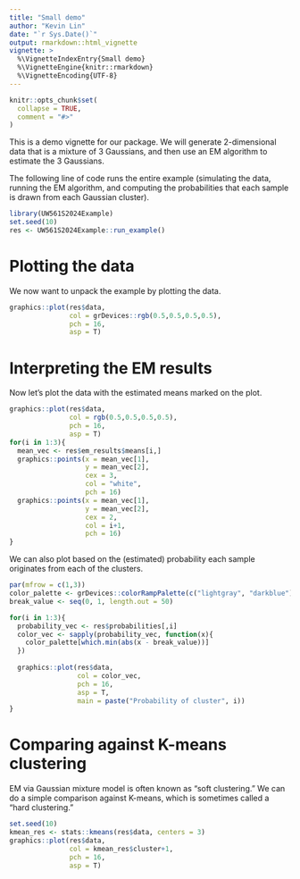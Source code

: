 ```yaml
---
title: "Small demo"
author: "Kevin Lin"
date: "`r Sys.Date()`"
output: rmarkdown::html_vignette
vignette: >
  %\VignetteIndexEntry{Small demo}
  %\VignetteEngine{knitr::rmarkdown}
  %\VignetteEncoding{UTF-8}
---
```


```r
knitr::opts_chunk$set(
  collapse = TRUE,
  comment = "#>"
)
```

This is a demo vignette for our package. We will generate 2-dimensional data that is a mixture of 3 Gaussians, and then use an EM algorithm to estimate the 3 Gaussians.

The following line of code runs the entire example (simulating the data, running the EM algorithm, and computing the probabilities that each sample is drawn from each Gaussian cluster).

```r
library(UW561S2024Example)
set.seed(10)
res <- UW561S2024Example::run_example()
```

# Plotting the data 

We now want to unpack the example by plotting the data.

```r
graphics::plot(res$data, 
               col = grDevices::rgb(0.5,0.5,0.5,0.5),
               pch = 16, 
               asp = T)
```

# Interpreting the EM results

Now let's plot the data with the estimated means marked on the plot.

```r
graphics::plot(res$data, 
               col = rgb(0.5,0.5,0.5,0.5),
               pch = 16, 
               asp = T)
for(i in 1:3){
  mean_vec <- res$em_results$means[i,]
  graphics::points(x = mean_vec[1], 
                   y = mean_vec[2], 
                   cex = 3,
                   col = "white", 
                   pch = 16)
  graphics::points(x = mean_vec[1], 
                   y = mean_vec[2], 
                   cex = 2,
                   col = i+1, 
                   pch = 16)
}

```

We can also plot based on the (estimated) probability each sample originates from each of the clusters.

```r
par(mfrow = c(1,3))
color_palette <- grDevices::colorRampPalette(c("lightgray", "darkblue"))(50)
break_value <- seq(0, 1, length.out = 50)

for(i in 1:3){
  probability_vec <- res$probabilities[,i]
  color_vec <- sapply(probability_vec, function(x){
    color_palette[which.min(abs(x - break_value))]
  })
  
  graphics::plot(res$data, 
                 col = color_vec,
                 pch = 16, 
                 asp = T,
                 main = paste("Probability of cluster", i))
}
```

# Comparing against K-means clustering

EM via Gaussian mixture model is often known as "soft clustering." We can do a simple comparison against K-means, which is sometimes called a "hard clustering." 

```r
set.seed(10)
kmean_res <- stats::kmeans(res$data, centers = 3)
graphics::plot(res$data, 
               col = kmean_res$cluster+1,
               pch = 16, 
               asp = T)
```



